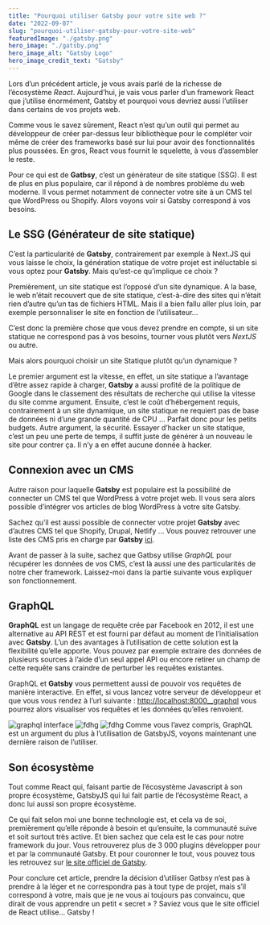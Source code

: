 ```yaml
---
title: "Pourquoi utiliser Gatsby pour votre site web ?"
date: "2022-09-07"
slug: "pourquoi-utiliser-gatsby-pour-votre-site-web"
featuredImage: "./gatsby.png"
hero_image: "./gatsby.png"
hero_image_alt: "Gatsby Logo"
hero_image_credit_text: "Gatsby"
---
```


Lors d’un précédent article, je vous avais parlé de la richesse de l’écosystème *React*. Aujourd’hui, je vais vous parler d’un framework React que j’utilise énormément, Gatsby et pourquoi vous devriez aussi l’utiliser dans certains de vos projets web.

Comme vous le savez sûrement, React n’est qu’un outil qui permet au développeur de créer par-dessus leur bibliothèque pour le compléter voir même de créer des frameworks basé sur lui pour avoir des fonctionnalités plus poussées. En gros, React vous fournit le squelette, à vous d’assembler le reste.

Pour ce qui est de **Gatbsy**, c’est un générateur de site statique (SSG). Il est de plus en plus populaire, car il répond à de nombres problème du web moderne. Il vous permet notamment de connecter votre site à un CMS tel que WordPress ou Shopify. Alors voyons voir si Gatsby correspond à vos besoins.

## Le SSG (Générateur de site statique)
C’est la particularité de **Gatsby**, contrairement par exemple à Next.JS qui vous laisse le choix, la génération statique de votre projet est inéluctable si vous optez pour **Gatsby**.
Mais qu’est-ce qu’implique ce choix ?

Premièrement, un site statique est l’opposé d’un site dynamique. A la base, le web n’était recouvert que de site statique, c’est-à-dire des sites qui n’était rien d’autre qu’un tas de fichiers HTML. Mais il a bien fallu aller plus loin, par exemple personnaliser le site en fonction de l’utilisateur…

C’est donc la première chose que vous devez prendre en compte, si un site statique ne correspond pas à vos besoins, tourner vous plutôt vers *NextJS* ou autre.

Mais alors pourquoi choisir un site Statique plutôt qu’un dynamique ?

Le premier argument est la vitesse, en effet, un site statique a l’avantage d’être assez rapide à charger, **Gatsby** a aussi profité de la politique de Google dans le classement des résultats de recherche qui utilise la vitesse du site comme argument.
Ensuite, c’est le coût d’hébergement requis, contrairement à un site dynamique, un site statique ne requiert pas de base de données ni d’une grande quantité de CPU … Parfait donc pour les petits budgets.
Autre argument, la sécurité. Essayer d’hacker un site statique, c’est un peu une perte de temps, il suffit juste de générer à un nouveau le site pour contrer ça. Il n’y a en effet aucune donnée à hacker.

## Connexion avec un CMS
Autre raison pour laquelle **Gatsby** est populaire est la possibilité de connecter un CMS tel que WordPress à votre projet web. Il vous sera alors possible d’intégrer vos articles de blog WordPress à votre site Gatsby.

Sachez qu’il est aussi possible de connecter votre projet **Gatsby** avec d’autres CMS tel que Shopify, Drupal, Netlify … Vous pouvez retrouver une liste des CMS pris en charge par **Gatsby** [ici](https://www.gatsbyjs.com/docs/how-to/sourcing-data/headless-cms/).

Avant de passer à la suite, sachez que Gatbsy utilise *GraphQL* pour récupérer les données de vos CMS, c’est là aussi une des particularités de notre cher framework. Laissez-moi dans la partie suivante vous expliquer son fonctionnement.

## GraphQL
**GraphQL** est un langage de requête crée par Facebook en 2012, il est une alternative au API REST et est fourni par défaut au moment de l’initialisation avec **Gatsby**. L’un des avantages à l’utilisation de cette solution est la flexibilité qu’elle apporte. Vous pouvez par exemple extraire des données de plusieurs sources à l’aide d’un seul appel API ou encore retirer un champ de cette requête sans craindre de perturber les requêtes existantes.

GraphQL et **Gatsby** vous permettent aussi de pouvoir vos requêtes de manière interactive. En effet, si vous lancez votre serveur de développeur et que vous vous rendez à l’url suivante : [http://localhost:8000__graphql](http://localhost:8000__graphql) vous pourrez alors visualiser vos requêtes et les données qu’elles renvoient.

![graphql interface](./graphql.png)
<img src="../../../images/graphql.png" alt="fdhg"/>
<img src="./graphql.png" alt="fdhg"/>
Comme vous l’avez compris, GraphQL est un argument du plus à l’utilisation de GatsbyJS, voyons maintenant une dernière raison de l’utiliser.

## Son écosystème
Tout comme React qui, faisant partie de l’écosystème Javascript à son propre écosystème, GatsbyJS qui lui fait partie de l’écosystème React, a donc lui aussi son propre écosystème.

Ce qui fait selon moi une bonne technologie est, et cela va de soi, premièrement qu’elle réponde à besoin et qu’ensuite, la communauté suive et soit surtout très active. Et bien sachez que cela est le cas pour notre framework du jour. Vous retrouverez plus de 3 000 plugins développer pour et par la communauté Gatsby. Et pour couronner le tout, vous pouvez tous les retrouvez sur [le site officiel de Gatsby](https://www.gatsbyjs.com/plugins).

Pour conclure cet article, prendre la décision d’utiliser Gatbsy n’est pas à prendre à la léger et ne correspondra pas à tout type de projet, mais s’il correspond à votre, mais que je ne vous ai toujours pas convaincu, que dirait de vous apprendre un petit « secret » ? Saviez vous que le site officiel de React utilise… Gatsby !

